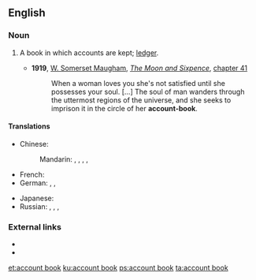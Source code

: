 ==English==

===Noun===
{{en-noun|head=[[account]] [[book]]}}

# {{accounting}} A book in which accounts are kept; [[ledger]].
#* '''1919''', [[w:William Somerset Maugham|W. Somerset Maugham]], ''[[w:The Moon and Sixpence|The Moon and Sixpence]]'', [[s:The Moon and Sixpence/Chapter XLI|chapter 41]]
#*:When a woman loves you she's not satisfied until she possesses your soul. [...] The soul of man wanders through the uttermost regions of the universe, and she seeks to imprison it in the circle of her '''account-book'''. 
====Translations====
{{trans-top|a book in which accounts are kept}}
* Chinese:
*: Mandarin: {{t|cmn|帳簿|sc=Hani}}, {{t|cmn|帐簿|tr=zhàngbù|sc=Hani}}, {{t|cmn|賬本|sc=Hani}}, {{t|cmn|账本|tr=zhàngběn|sc=Hani}}, {{t|cmn|簿籍|tr=bùjí|sc=Hani}}
* French: {{t|fr|livre de comptes|m}}
* German: {{t|de|Rechnungsbuch|n}}, {{t|de|Geschäftsbuch|n}}, {{t|de|Kontobuch|n}}
{{trans-mid}}
* Japanese: {{t|ja|帳簿|tr=ちょうぼ, chōbo|sc=Jpan}}
* Russian: {{t+|ru|конторская книга|tr=|sc=Cyrl}}, {{t+|ru|гроссбух|m|tr=|sc=Cyrl}}, {{t|ru|бухгалтерская книга|f|tr=bux(g)álterskaja kníga|sc=Cyrl}}, {{t|ru|счётная книга|f|tr=sčótnaja kníga|sc=Cyrl}}
{{trans-bottom}}

===External links===
* {{R:OneLook}}
* {{R:Webster 1913}}

[[et:account book]]
[[ku:account book]]
[[ps:account book]]
[[ta:account book]]